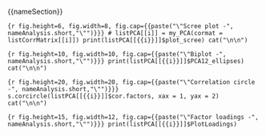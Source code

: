 

{{nameSection}}

```{r fig.height=6, fig.width=8, fig.cap={{paste("\"Scree plot -", nameAnalysis.short,"\"")}}}
# listPCA[[i]] = my_PCA(cormat = listCorrMatrix[[i]])
print(listPCA[[{{i}}]]$plot_scree)
cat("\n\n")
```

```{r fig.height=10, fig.width=10, fig.cap={{paste("\"Biplot -", nameAnalysis.short,"\"")}}}
print(listPCA[[{{i}}]]$PCA12_ellipses)
cat("\n\n")
```

```{r fig.height=20, fig.width=20, fig.cap={{paste("\"Correlation circle -", nameAnalysis.short,"\"")}}}
s.corcircle(listPCA[[{{i}}]]$cor.factors, xax = 1, yax = 2)
cat("\n\n")
```

```{r fig.height=15, fig.width=12, fig.cap={{paste("\"Factor loadings -", nameAnalysis.short,"\"")}}}
print(listPCA[[{{i}}]]$PlotLoadings)
```

